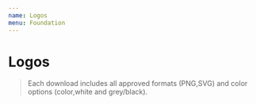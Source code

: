 ```yaml
---
name: Logos
menu: Foundation
---
```






# Logos

> Each download includes all approved formats (PNG,SVG) and color options (color,white and grey/black).

<div className="row d-flex">
  <div className="col-4 flex-grow-3 mb-4">
    <LogoBox
      light={MayaDataDark}
      dark={MayaDataLight}
      name="MayaData"
      download="https://github.com/mayadata-io/de-code/tree/master/public-resources/logos/mayadata.zip"
    />
    <div className="m-4" />
  </div>
  <div className="col-4 flex-grow-3 mb-4">
    <LogoBox
      light={OpenEBSDark}
      dark={OpenEBSLight}
      name="OpenEBS"
      download="https://github.com/mayadata-io/de-code/tree/master/public-resources/logos/openebs.zip"
    />
    <div className="m-4" />
  </div>
  <div className="col-4 flex-grow-3 mb-4">
    <LogoBox
      light={LitumsDark}
      dark={LitumsLight}
      name="Litmus"
      download="https://github.com/mayadata-io/de-code/tree/master/public-resources/logos/litmus.zip"
    />
    <div className="m-4" />
  </div>
</div>
